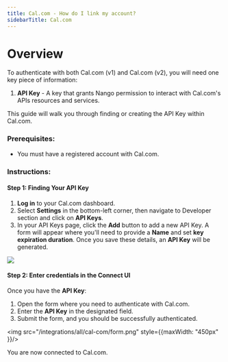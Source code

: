 ```yaml
---
title: Cal.com - How do I link my account?
sidebarTitle: Cal.com
---
```



# Overview

To authenticate with both Cal.com (v1) and Cal.com (v2), you will need one key piece of information:
1. **API Key** - A key that grants Nango permission to interact with Cal.com's APIs resources and services.

This guide will walk you through finding or creating the API Key within Cal.com.

### Prerequisites:

- You must have a registered account with Cal.com.

### Instructions:

#### Step 1: Finding Your API Key
1. **Log in** to your Cal.com dashboard.
2. Select **Settings** in the bottom-left corner, then navigate to Developer section and click on **API Keys**.
3. In your API Keys page, click the **Add** button to add a new API Key. A form will appear where you'll need to provide a **Name** and set **key expiration duration**. Once you save these details, an **API Key** will be generated.

<img src="/integrations/all/cal-com/cal_com_api_key.png" />

#### Step 2: Enter credentials in the Connect UI

Once you have the **API Key**:
1. Open the form where you need to authenticate with Cal.com.
2. Enter the **API Key** in the designated field.
3. Submit the form, and you should be successfully authenticated.


<img src="/integrations/all/cal-com/form.png" style={{maxWidth: "450px" }}/>

You are now connected to Cal.com.
